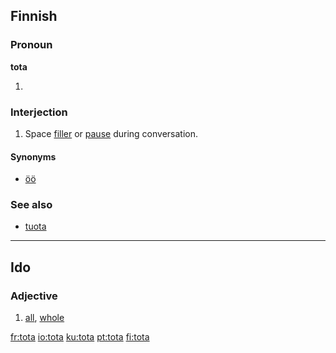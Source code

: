 ==Finnish==

===Pronoun===
'''tota'''

# {{colloquial|lang=fi}} {{fi-form of|type=pronoun|case=partitive|pl=singular|tuo}}

===Interjection===
{{fi-int|tota}}

# {{colloquial|lang=fi}} Space [[filler]] or [[pause]] during conversation.

====Synonyms====
* [[öö#Finnish|öö]]

===See also===

* [[tuota#Finnish|tuota]]
----

==Ido==
===Adjective===
{{infl|io|adjective}}
# [[all]], [[whole]]

[[fr:tota]]
[[io:tota]]
[[ku:tota]]
[[pt:tota]]
[[fi:tota]]